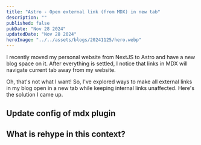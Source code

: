 ```yaml
---
title: "Astro - Open external link (from MDX) in new tab"
description: ""
published: false
pubDate: "Nov 28 2024"
updatedDate: "Nov 28 2024"
heroImage: "../../assets/blogs/20241125/hero.webp"
---
```


I recently moved my personal website from NextJS to Astro and have a new blog space on it. After everything is settled, I notice that links in MDX will navigate current tab away from my website.

Oh, that's not what I want! So, I've explored ways to make all external links in my blog open in a new tab while keeping internal links unaffected. Here's the solution I came up.

## Update config of mdx plugin

## What is rehype in this context?
